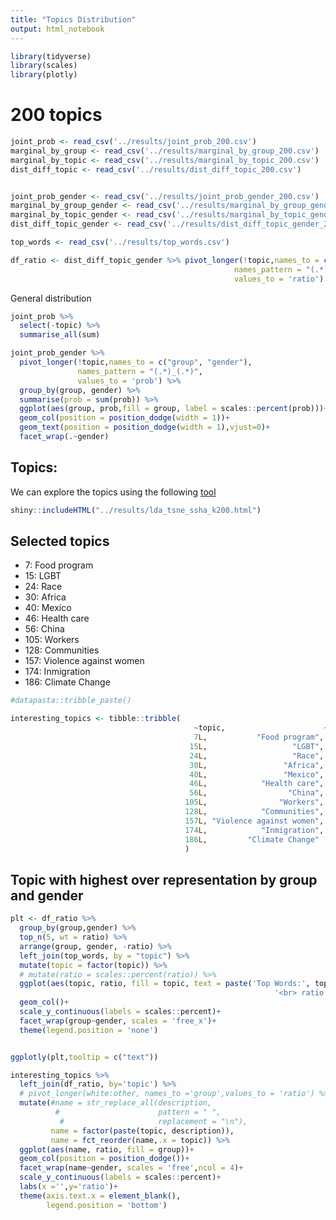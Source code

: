 ```yaml
---
title: "Topics Distribution"
output: html_notebook
---
```



```r
library(tidyverse)
library(scales)
library(plotly)
```


# 200 topics
```r

joint_prob <- read_csv('../results/joint_prob_200.csv')
marginal_by_group <- read_csv('../results/marginal_by_group_200.csv')
marginal_by_topic <- read_csv('../results/marginal_by_topic_200.csv')
dist_diff_topic <- read_csv('../results/dist_diff_topic_200.csv')


joint_prob_gender <- read_csv('../results/joint_prob_gender_200.csv')
marginal_by_group_gender <- read_csv('../results/marginal_by_group_gender_200.csv')
marginal_by_topic_gender <- read_csv('../results/marginal_by_topic_gender_200.csv')
dist_diff_topic_gender <- read_csv('../results/dist_diff_topic_gender_200.csv')

top_words <- read_csv('../results/top_words.csv')

df_ratio <- dist_diff_topic_gender %>% pivot_longer(!topic,names_to = c("group", "gender"),
                                                  names_pattern = "(.*)_(.*)",
                                                  values_to = 'ratio')

```

General distribution

```r
joint_prob %>% 
  select(-topic) %>% 
  summarise_all(sum)
```
```r
joint_prob_gender %>% 
  pivot_longer(!topic,names_to = c("group", "gender"),
               names_pattern = "(.*)_(.*)",
               values_to = 'prob') %>% 
  group_by(group, gender) %>% 
  summarise(prob = sum(prob)) %>% 
  ggplot(aes(group, prob,fill = group, label = scales::percent(prob)))+
  geom_col(position = position_dodge(width = 1))+
  geom_text(position = position_dodge(width = 1),vjust=0)+
  facet_wrap(.~gender)
```



## Topics:

We can explore the topics using the following [tool](../results/lda_tsne_ssha_k200.html)

```r
shiny::includeHTML("../results/lda_tsne_ssha_k200.html")
```


## Selected topics

- 7: Food program
- 15: LGBT
- 24: Race
- 30: Africa
- 40: Mexico
- 46: Health care
- 56: China
- 105: Workers
- 128: Communities
- 157: Violence against women
- 174: Inmigration
- 186: Climate Change

```r
#datapasta::tribble_paste()

interesting_topics <- tibble::tribble(
                                         ~topic,                      ~description,
                                         7L,           "Food program",
                                        15L,                   "LGBT",
                                        24L,                   "Race",
                                        30L,                 "Africa",
                                        40L,                 "Mexico",
                                        46L,            "Health care",
                                        56L,                  "China",
                                       105L,                "Workers",
                                       128L,            "Communities",
                                       157L, "Violence against women",
                                       174L,            "Inmigration",
                                       186L,         "Climate Change"
                                       )

```




## Topic with highest over representation by group and gender


```r

plt <- df_ratio %>% 
  group_by(group,gender) %>% 
  top_n(5, wt = ratio) %>% 
  arrange(group, gender, -ratio) %>% 
  left_join(top_words, by = "topic") %>% 
  mutate(topic = factor(topic)) %>% 
  # mutate(ratio = scales::percent(ratio)) %>% 
  ggplot(aes(topic, ratio, fill = topic, text = paste('Top Words:', top_words,
                                                           '<br> ratio', scales::percent(ratio))))+
  geom_col()+
  scale_y_continuous(labels = scales::percent)+
  facet_wrap(group~gender, scales = 'free_x')+
  theme(legend.position = 'none')


ggplotly(plt,tooltip = c("text"))

```


```r
interesting_topics %>% 
  left_join(df_ratio, by='topic') %>% 
  # pivot_longer(white:other, names_to ='group',values_to = 'ratio') %>% 
  mutate(#name = str_replace_all(description, 
          #                      pattern = " ", 
           #                     replacement = "\n"),
         name = factor(paste(topic, description)),
         name = fct_reorder(name,.x = topic)) %>% 
  ggplot(aes(name, ratio, fill = group))+
  geom_col(position = position_dodge())+
  facet_wrap(name~gender, scales = 'free',ncol = 4)+
  scale_y_continuous(labels = scales::percent)+
  labs(x ='',y='ratio')+
  theme(axis.text.x = element_blank(),
        legend.position = 'bottom')

```
